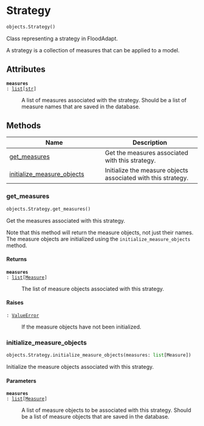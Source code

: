 # Strategy { #flood_adapt.objects.Strategy }

```python
objects.Strategy()
```

Class representing a strategy in FloodAdapt.

A strategy is a collection of measures that can be applied to a model.

## Attributes {.doc-section .doc-section-attributes}

<code>[**measures**]{.parameter-name} [:]{.parameter-annotation-sep} [[list](`list`)\[[str](`str`)\]]{.parameter-annotation}</code>

:   A list of measures associated with the strategy. Should be a list of measure names that are saved in the database.

## Methods

| Name | Description |
| --- | --- |
| [get_measures](#flood_adapt.objects.Strategy.get_measures) | Get the measures associated with this strategy. |
| [initialize_measure_objects](#flood_adapt.objects.Strategy.initialize_measure_objects) | Initialize the measure objects associated with this strategy. |

### get_measures { #flood_adapt.objects.Strategy.get_measures }

```python
objects.Strategy.get_measures()
```

Get the measures associated with this strategy.

Note that this method will return the measure objects, not just their names.
The measure objects are initialized using the `initialize_measure_objects` method.

#### Returns {.doc-section .doc-section-returns}

<code>[**measures**]{.parameter-name} [:]{.parameter-annotation-sep} [[list](`list`)\[[Measure](`flood_adapt.objects.measures.measures.Measure`)\]]{.parameter-annotation}</code>

:   The list of measure objects associated with this strategy.

#### Raises {.doc-section .doc-section-raises}

<code>[:]{.parameter-annotation-sep} [[ValueError](`ValueError`)]{.parameter-annotation}</code>

:   If the measure objects have not been initialized.

### initialize_measure_objects { #flood_adapt.objects.Strategy.initialize_measure_objects }

```python
objects.Strategy.initialize_measure_objects(measures: list[Measure])
```

Initialize the measure objects associated with this strategy.

#### Parameters {.doc-section .doc-section-parameters}

<code>[**measures**]{.parameter-name} [:]{.parameter-annotation-sep} [[list](`list`)\[[Measure](`flood_adapt.objects.measures.measures.Measure`)\]]{.parameter-annotation}</code>

:   A list of measure objects to be associated with this strategy. Should be a list of measure objects that are saved in the database.

